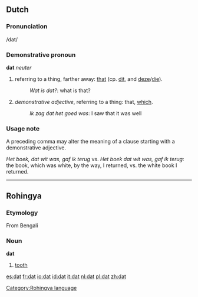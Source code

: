 {{see|DAT}}
==Dutch==

===Pronunciation===
/dat/

===Demonstrative pronoun===
'''dat''' ''neuter''

# referring to a thing, farther away: [[that]] (cp. [[dit]], and [[deze]]/[[die]]).
#: ''Wat is dat?'': what is that?
# ''demonstrative adjective'', referring to a thing: that, [[which]].
#: ''Ik zag dat het goed was'': I saw that it was well

===Usage note===
A preceding comma may alter the meaning of a clause starting with a demonstrative adjective.

''Het boek, dat wit was, gaf ik terug'' vs. ''Het boek dat wit was, gaf ik terug'': the book, which was white, by the way, I returned, vs. the white book I returned.

----

==Rohingya==
===Etymology===
From Bengali
===Noun===
'''dat'''

# [[tooth]]

[[Category:Rohingya language]]

[[es:dat]]
[[fr:dat]]
[[io:dat]]
[[id:dat]]
[[it:dat]]
[[nl:dat]]
[[pl:dat]]
[[zh:dat]]